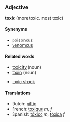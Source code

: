 ===Adjective===
'''toxic''' (more toxic, most toxic)

====Synonyms====
*[[poisonous]]
*[[venomous]]

====Related words====
*[[toxicity]] (noun)
*[[toxin]] (noun)

*[[toxic shock]]

====Translations====
*Dutch: [[giftig]]
*French: [[toxique]] ''m, f''
*Spanish: [[tóxico]] ''m'', [[tóxica]] ''f''